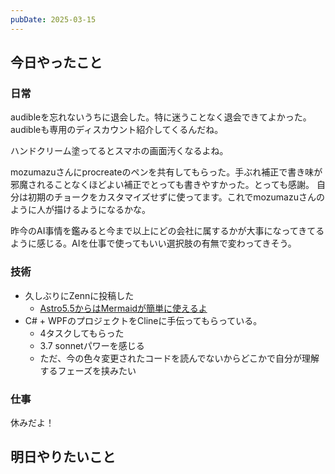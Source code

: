 ```yaml
---
pubDate: 2025-03-15
---
```



## 今日やったこと

### 日常

audibleを忘れないうちに退会した。特に迷うことなく退会できてよかった。audibleも専用のディスカウント紹介してくるんだね。

ハンドクリーム塗ってるとスマホの画面汚くなるよね。

mozumazuさんにprocreateのペンを共有してもらった。手ぶれ補正で書き味が邪魔されることなくほどよい補正でとっても書きやすかった。とっても感謝。
自分は初期のチョークをカスタマイズせずに使ってます。これでmozumazuさんのように人が描けるようになるかな。

昨今のAI事情を鑑みると今まで以上にどの会社に属するかが大事になってきてるように感じる。AIを仕事で使ってもいい選択肢の有無で変わってきそう。

### 技術

- 久しぶりにZennに投稿した
	- [Astro5.5からはMermaidが簡単に使えるよ](https://zenn.dev/wagomu/articles/20250315_astro_mermaid)
- C# + WPFのプロジェクトをClineに手伝ってもらっている。
	- 4タスクしてもらった
	- 3.7 sonnetパワーを感じる
	- ただ、今の色々変更されたコードを読んでないからどこかで自分が理解するフェーズを挟みたい

### 仕事
休みだよ！

## 明日やりたいこと

